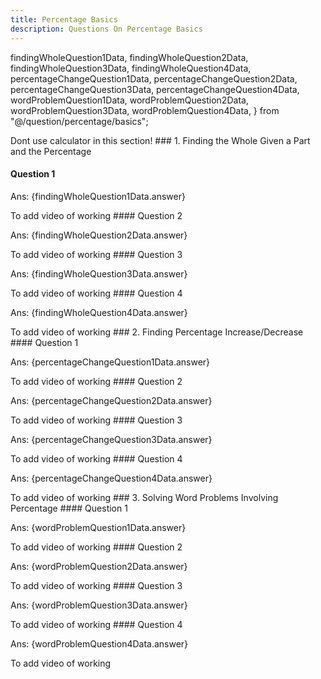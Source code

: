 ```yaml
---
title: Percentage Basics
description: Questions On Percentage Basics
---
```





  findingWholeQuestion1Data,
  findingWholeQuestion2Data,
  findingWholeQuestion3Data,
  findingWholeQuestion4Data,
  percentageChangeQuestion1Data,
  percentageChangeQuestion2Data,
  percentageChangeQuestion3Data,
  percentageChangeQuestion4Data,
  wordProblemQuestion1Data,
  wordProblemQuestion2Data,
  wordProblemQuestion3Data,
  wordProblemQuestion4Data,
} from "@/question/percentage/basics";

 
 <Callout type="warn" title="Note">
  Dont use calculator in this section!
</Callout>
### 1. Finding the Whole Given a Part and the Percentage

#### Question 1

<Accordions>
  <Accordion title="Question">
    <MultipleChoiceQuestion questionData={findingWholeQuestion1Data} />
  </Accordion>
  <Accordion title="Answer Walkthrough">
    <p className="ml-11">Ans: {findingWholeQuestion1Data.answer}</p>
    To add video of working
  </Accordion>
</Accordions>
#### Question 2
<Accordions>
  <Accordion title="Question">
    <MultipleChoiceQuestion questionData={findingWholeQuestion2Data} />
  </Accordion>
  <Accordion title="Answer Walkthrough">
    <p className="ml-11">Ans: {findingWholeQuestion2Data.answer}</p>
    To add video of working
  </Accordion>
</Accordions>
#### Question 3
<Accordions>
  <Accordion title="Question">
    <MultipleChoiceQuestion questionData={findingWholeQuestion3Data} />
  </Accordion>
  <Accordion title="Answer Walkthrough">
    <p className="ml-11">Ans: {findingWholeQuestion3Data.answer}</p>
    To add video of working
  </Accordion>
</Accordions>
#### Question 4
<Accordions>
  <Accordion title="Question">
    <MultipleChoiceQuestion questionData={findingWholeQuestion4Data} />
  </Accordion>
  <Accordion title="Answer Walkthrough">
    <p className="ml-11">Ans: {findingWholeQuestion4Data.answer}</p>
    To add video of working
  </Accordion>
</Accordions>
### 2. Finding Percentage Increase/Decrease
#### Question 1
<Accordions>
  <Accordion title="Question">
    <MultipleChoiceQuestion questionData={percentageChangeQuestion1Data} />
  </Accordion>
  <Accordion title="Answer Walkthrough">
    <p className="ml-11">Ans: {percentageChangeQuestion1Data.answer}</p>
    To add video of working
  </Accordion>
</Accordions>
#### Question 2
<Accordions>
  <Accordion title="Question">
    <MultipleChoiceQuestion questionData={percentageChangeQuestion2Data} />
  </Accordion>
  <Accordion title="Answer Walkthrough">
    <p className="ml-11">Ans: {percentageChangeQuestion2Data.answer}</p>
    To add video of working
  </Accordion>
</Accordions>
#### Question 3
<Accordions>
  <Accordion title="Question">
    <MultipleChoiceQuestion questionData={percentageChangeQuestion3Data} />
  </Accordion>
  <Accordion title="Answer Walkthrough">
    <p className="ml-11">Ans: {percentageChangeQuestion3Data.answer}</p>
    To add video of working
  </Accordion>
</Accordions>
#### Question 4
<Accordions>
  <Accordion title="Question">
    <MultipleChoiceQuestion questionData={percentageChangeQuestion4Data} />
  </Accordion>
  <Accordion title="Answer Walkthrough">
    <p className="ml-11">Ans: {percentageChangeQuestion4Data.answer}</p>
    To add video of working
  </Accordion>
</Accordions>
### 3. Solving Word Problems Involving Percentage
#### Question 1
<Accordions>
  <Accordion title="Question">
    <MultipleChoiceQuestion questionData={wordProblemQuestion1Data} />
  </Accordion>
  <Accordion title="Answer Walkthrough">
    <p className="ml-11">Ans: {wordProblemQuestion1Data.answer}</p>
    To add video of working
  </Accordion>
</Accordions>
#### Question 2
<Accordions>
  <Accordion title="Question">
    <MultipleChoiceQuestion questionData={wordProblemQuestion2Data} />
  </Accordion>
  <Accordion title="Answer Walkthrough">
    <p className="ml-11">Ans: {wordProblemQuestion2Data.answer}</p>
    To add video of working
  </Accordion>
</Accordions>
#### Question 3
<Accordions>
  <Accordion title="Question">
    <MultipleChoiceQuestion questionData={wordProblemQuestion3Data} />
  </Accordion>
  <Accordion title="Answer Walkthrough">
    <p className="ml-11">Ans: {wordProblemQuestion3Data.answer}</p>
    To add video of working
  </Accordion>
</Accordions>
#### Question 4
<Accordions>
  <Accordion title="Question">
    <MultipleChoiceQuestion questionData={wordProblemQuestion4Data} />
  </Accordion>
  <Accordion title="Answer Walkthrough">
    <p className="ml-11">Ans: {wordProblemQuestion4Data.answer}</p>
    To add video of working
  </Accordion>
</Accordions

>
